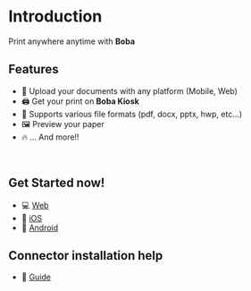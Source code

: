 # Introduction

Print anywhere anytime with **Boba**

## Features

- 📲 Upload your documents with any platform (Mobile, Web)
- 🖨 Get your print on **Boba Kiosk**
- 🧩 Supports various file formats (pdf, docx, pptx, hwp, etc...)
- 🖼 Preview your paper
- 🔥 ... And more!!

<br />

## Get Started now!
- 💻 [Web](https://bobaprint-app.web.app)
- 📱 [iOS](https://apps.apple.com/gb/app/%EB%B3%B4%EB%B0%94-%EB%8C%80%ED%95%99%EC%83%9D-%ED%94%84%EB%A6%B0%ED%8C%85-%EC%95%B1/id1505941305?ign-mpt=uo%3D2)
- 🤖 [Android](https://play.google.com/store/apps/details?id=app.web.bobaservicebackend.bobaapp.android)

## Connector installation help
- 📒 [Guide](https://www.notion.so/Kiosk-Installation-Guide-b570862ccbb04573b547ebae83db260f)